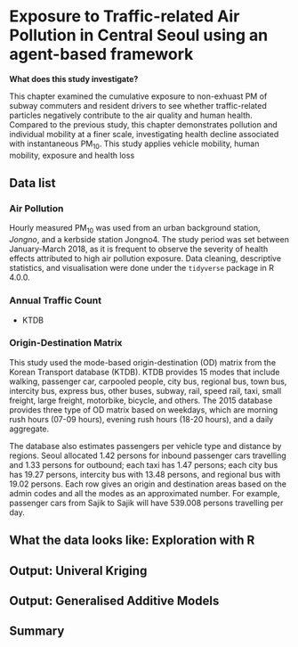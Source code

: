 # Exposure to Traffic-related Air Pollution in Central Seoul using an agent-based framework

**What does this study investigate?**

This chapter examined the cumulative exposure to non-exhuast PM\textsubscript{10} of subway commuters and resident drivers to see whether traffic-related particles negatively contribute to the air quality and human health. 
Compared to the previous study, this chapter demonstrates pollution and individual mobility at a finer scale, investigating health decline associated with instantaneous PM~10~.
This study applies vehicle mobility, human mobility, exposure and health loss 


## Data list
### Air Pollution
Hourly measured PM~10~ was used from an urban background station, *Jongno*, and a kerbside station Jongno4. 
The study period was set between January-March 2018, as it is frequent to observe the severity of health effects attributed to high air pollution exposure.
Data cleaning, descriptive statistics, and visualisation were done under the `tidyverse` package in R 4.0.0.

### Annual Traffic Count
- KTDB

### Origin-Destination Matrix
This study used the mode-based origin-destination (OD) matrix from the Korean Transport database (KTDB). 
KTDB provides 15 modes that include walking, passenger car, carpooled people, city bus, regional bus, town bus, intercity bus, express bus, other buses, subway, rail, speed rail, taxi, small freight, large freight, motorbike, bicycle, and others. 
The 2015 database provides three type of OD matrix based on weekdays, which are morning rush hours (07-09 hours), evening rush hours (18-20 hours), and a daily aggregate.


The database also estimates passengers per vehicle type and distance by regions.
Seoul allocated 1.42 persons for inbound passenger cars travelling and 1.33 persons for outbound; each taxi has 1.47 persons; each city bus has 19.27 persons, intercity bus with 13.48 persons, and regional bus with 19.02 persons.
Each row gives an origin and destination areas based on the admin codes and all the modes as an approximated number. For example, passenger cars from Sajik to Sajik will have 539.008 persons travelling per day.



## What the data looks like: Exploration with R


## Output: Univeral Kriging 


## Output: Generalised Additive Models


## Summary

